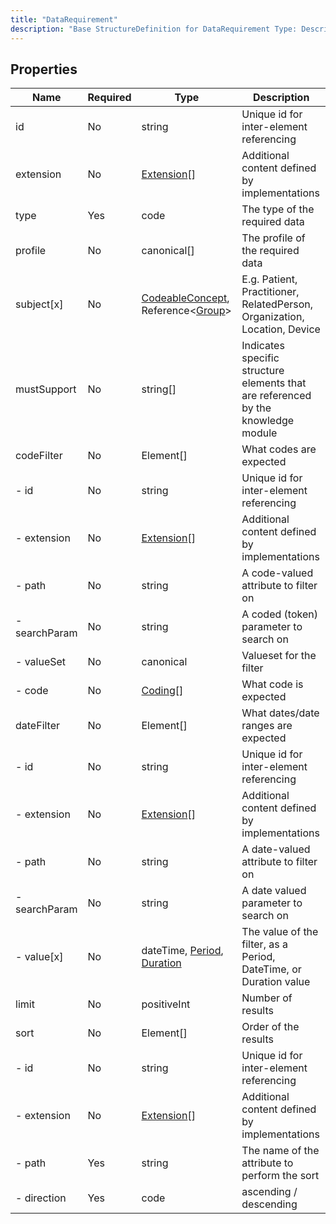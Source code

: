 ```yaml
---
title: "DataRequirement"
description: "Base StructureDefinition for DataRequirement Type: Describes a required data item for evaluation in terms of the type of data, and optional code or date-based filters of the data."
---
```


## Properties

| Name          | Required | Type                                                                                                                         | Description                                                                       |
| ------------- | -------- | ---------------------------------------------------------------------------------------------------------------------------- | --------------------------------------------------------------------------------- |
| id            | No       | string                                                                                                                       | Unique id for inter-element referencing                                           |
| extension     | No       | [Extension](/medical-api/fhir/data-types/extension)[]                                                                        | Additional content defined by implementations                                     |
| type          | Yes      | code                                                                                                                         | The type of the required data                                                     |
| profile       | No       | canonical[]                                                                                                                  | The profile of the required data                                                  |
| subject[x]    | No       | [CodeableConcept](/medical-api/fhir/data-types/codeableconcept), Reference&lt;[Group](/medical-api/fhir/resources/group)&gt; | E.g. Patient, Practitioner, RelatedPerson, Organization, Location, Device         |
| mustSupport   | No       | string[]                                                                                                                     | Indicates specific structure elements that are referenced by the knowledge module |
| codeFilter    | No       | Element[]                                                                                                                    | What codes are expected                                                           |
| - id          | No       | string                                                                                                                       | Unique id for inter-element referencing                                           |
| - extension   | No       | [Extension](/medical-api/fhir/data-types/extension)[]                                                                        | Additional content defined by implementations                                     |
| - path        | No       | string                                                                                                                       | A code-valued attribute to filter on                                              |
| - searchParam | No       | string                                                                                                                       | A coded (token) parameter to search on                                            |
| - valueSet    | No       | canonical                                                                                                                    | Valueset for the filter                                                           |
| - code        | No       | [Coding](/medical-api/fhir/data-types/coding)[]                                                                              | What code is expected                                                             |
| dateFilter    | No       | Element[]                                                                                                                    | What dates/date ranges are expected                                               |
| - id          | No       | string                                                                                                                       | Unique id for inter-element referencing                                           |
| - extension   | No       | [Extension](/medical-api/fhir/data-types/extension)[]                                                                        | Additional content defined by implementations                                     |
| - path        | No       | string                                                                                                                       | A date-valued attribute to filter on                                              |
| - searchParam | No       | string                                                                                                                       | A date valued parameter to search on                                              |
| - value[x]    | No       | dateTime, [Period](/medical-api/fhir/data-types/period), [Duration](/medical-api/fhir/data-types/duration)                   | The value of the filter, as a Period, DateTime, or Duration value                 |
| limit         | No       | positiveInt                                                                                                                  | Number of results                                                                 |
| sort          | No       | Element[]                                                                                                                    | Order of the results                                                              |
| - id          | No       | string                                                                                                                       | Unique id for inter-element referencing                                           |
| - extension   | No       | [Extension](/medical-api/fhir/data-types/extension)[]                                                                        | Additional content defined by implementations                                     |
| - path        | Yes      | string                                                                                                                       | The name of the attribute to perform the sort                                     |
| - direction   | Yes      | code                                                                                                                         | ascending / descending                                                            |
